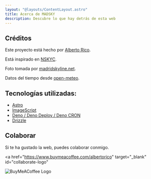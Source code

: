 ```yaml
---
layout: "@layouts/ContentLayout.astro"
title: Acerca de MADSKY
description: Descubre lo que hay detrás de esta web
---
```



## Créditos

Este proyecto está hecho por [Alberto Rico](https://alrico.es).

Está inspirado en [NSKYC](https://nskyc.com/).

Foto tomada por [madridskyline.net](https://www.madridskyline.net).

Datos del tiempo desde [open-meteo](https://open-meteo.com/).

## Tecnologías utilizadas:

- <Icon name="vscode-icons:file-type-astro" /> [Astro](https://astro.build)
- <Icon name="material-symbols:package-2-outline-sharp" /> [ImageScript](https://github.com/matmen/ImageScript)
- <Icon name="logos:deno" /> [Deno / Deno Deploy / Deno CRON](https://deno.com/deploy)
- <Icon name="logos:drizzle" /> [Drizzle](https://orm.drizzle.team/)

## Colaborar

Si te ha gustado la web, puedes colaborar conmigo.

<a
  href="https://www.buymeacoffee.com/albertorico"
  target="_blank"
  id="collaborate-logo"
>
  ![BuyMeACoffee
  Logo](https://cdn.buymeacoffee.com/buttons/v2/default-yellow.png)
</a>
